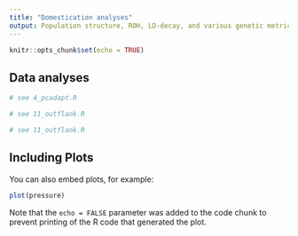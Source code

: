 ```yaml
---
title: "Domestication analyses"
output: Population structure, ROH, LD-decay, and various genetic metrics
---
```


```r
knitr::opts_chunk$set(echo = TRUE)
```

## Data analyses

```r
# see 4_pcadapt.R
```

```r
# see 11_outflank.R
```

```r
# see 11_outflank.R
```



## Including Plots

You can also embed plots, for example:

```r
plot(pressure)
```

Note that the `echo = FALSE` parameter was added to the code chunk to prevent printing of the R code that generated the plot.

